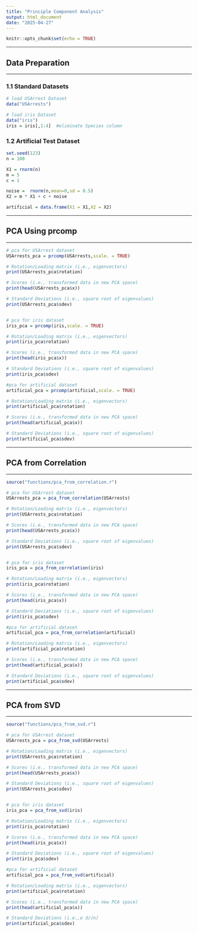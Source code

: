 ```yaml
---
title: "Principle Component Analysis"
output: html_document
date: "2025-04-27"
---
```


```r
knitr::opts_chunk$set(echo = TRUE)
```

<hr>
## Data Preparation
<hr>
### 1.1 Standard Datasets
```r

# load USArrest Dataset
data("USArrests")

# load iris Dataset
data("iris")
iris = iris[,1:4]  #eliminate Species column

```

### 1.2 Artificial Test Dataset

```r
set.seed(123)
n = 100

X1 = rnorm(n)
m = 5
c = 1

noise =  rnorm(n,mean=0,sd = 0.5)
X2 = m * X1 + c + noise

artificial = data.frame(X1 = X1,X2 = X2)
```
<hr>
## PCA Using prcomp
<hr>

```r
# pca for USArrest dataset
USArrests_pca = prcomp(USArrests,scale. = TRUE)

# Rotation/Loading matrix (i.e., eigenvectors)
print(USArrests_pca$rotation)

# Scores (i.e., transformed data in new PCA space)
print(head(USArrests_pca$x))

# Standard Deviations (i.e., square root of eigenvalues)
print(USArrests_pca$sdev)


# pca for iris dataset
iris_pca = prcomp(iris,scale. = TRUE)

# Rotation/Loading matrix (i.e., eigenvectors)
print(iris_pca$rotation)

# Scores (i.e., transformed data in new PCA space)
print(head(iris_pca$x))

# Standard Deviations (i.e., square root of eigenvalues)
print(iris_pca$sdev)

#pca for artificial dataset
artificial_pca = prcomp(artificial,scale. = TRUE)

# Rotation/Loading matrix (i.e., eigenvectors)
print(artificial_pca$rotation)

# Scores (i.e., transformed data in new PCA space)
print(head(artificial_pca$x))

# Standard Deviations (i.e., square root of eigenvalues)
print(artificial_pca$sdev)
```

<hr>
## PCA from Correlation
<hr>
```r
source("functions/pca_from_correlation.r")

# pca for USArrest dataset
USArrests_pca = pca_from_correlation(USArrests)

# Rotation/Loading matrix (i.e., eigenvectors)
print(USArrests_pca$rotation)

# Scores (i.e., transformed data in new PCA space)
print(head(USArrests_pca$x))

# Standard Deviations (i.e., square root of eigenvalues)
print(USArrests_pca$sdev)


# pca for iris dataset
iris_pca = pca_from_correlation(iris)

# Rotation/Loading matrix (i.e., eigenvectors)
print(iris_pca$rotation)

# Scores (i.e., transformed data in new PCA space)
print(head(iris_pca$x))

# Standard Deviations (i.e., square root of eigenvalues)
print(iris_pca$sdev)

#pca for artificial dataset
artificial_pca = pca_from_correlation(artificial)

# Rotation/Loading matrix (i.e., eigenvectors)
print(artificial_pca$rotation)

# Scores (i.e., transformed data in new PCA space)
print(head(artificial_pca$x))

# Standard Deviations (i.e., square root of eigenvalues)
print(artificial_pca$sdev)
```

<hr>
## PCA from SVD
<hr>
```r
source("functions/pca_from_svd.r")

# pca for USArrest dataset
USArrests_pca = pca_from_svd(USArrests)

# Rotation/Loading matrix (i.e., eigenvectors)
print(USArrests_pca$rotation)

# Scores (i.e., transformed data in new PCA space)
print(head(USArrests_pca$x))

# Standard Deviations (i.e., square root of eigenvalues)
print(USArrests_pca$sdev)


# pca for iris dataset
iris_pca = pca_from_svd(iris)

# Rotation/Loading matrix (i.e., eigenvectors)
print(iris_pca$rotation)

# Scores (i.e., transformed data in new PCA space)
print(head(iris_pca$x))

# Standard Deviations (i.e., square root of eigenvalues)
print(iris_pca$sdev)

#pca for artificial dataset
artificial_pca = pca_from_svd(artificial)

# Rotation/Loading matrix (i.e., eigenvectors)
print(artificial_pca$rotation)

# Scores (i.e., transformed data in new PCA space)
print(head(artificial_pca$x))

# Standard Deviations (i.e.,e d/√n)
print(artificial_pca$sdev)
```




